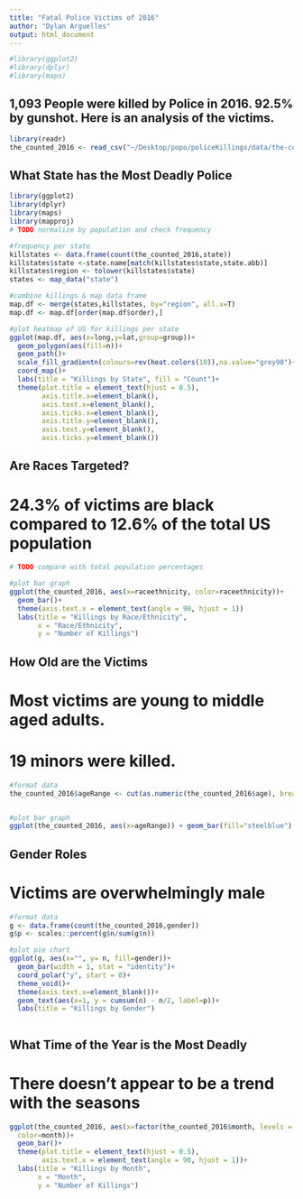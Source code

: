 ```yaml
---
title: "Fatal Police Victims of 2016"
author: "Dylan Arguelles"
output: html_document
---
```


```r
#library(ggplot2)
#library(dplyr)
#library(maps)
```
## 1,093 People were killed by Police in 2016. 92.5% by gunshot. Here is an analysis of the victims.


```r
library(readr)
the_counted_2016 <- read_csv("~/Desktop/popo/policeKillings/data/the-counted-2016.csv")

```


## What State has the Most Deadly Police

```r
library(ggplot2)
library(dplyr)
library(maps)
library(mapproj)
# TODO normalize by population and check frequency

#frequency per state
killstates <- data.frame(count(the_counted_2016,state))
killstates$state <-state.name[match(killstates$state,state.abb)]
killstates$region <- tolower(killstates$state)
states <- map_data("state")

#combine killings & map data frame
map.df <- merge(states,killstates, by="region", all.x=T)
map.df <- map.df[order(map.df$order),]

#plot heatmap of US for killings per state
ggplot(map.df, aes(x=long,y=lat,group=group))+
  geom_polygon(aes(fill=n))+
  geom_path()+ 
  scale_fill_gradientn(colours=rev(heat.colors(10)),na.value="grey90")+
  coord_map()+
  labs(title = "Killings by State", fill = "Count")+
  theme(plot.title = element_text(hjust = 0.5),
        axis.title.x=element_blank(),
        axis.text.x=element_blank(),
        axis.ticks.x=element_blank(),
        axis.title.y=element_blank(),
        axis.text.y=element_blank(),
        axis.ticks.y=element_blank())

```




## Are Races Targeted?

# 24.3% of victims are black compared to 12.6% of the total US population
```r
# TODO compare with total population percentages

#plot bar graph 
ggplot(the_counted_2016, aes(x=raceethnicity, color=raceethnicity))+
  geom_bar()+
  theme(axis.text.x = element_text(angle = 90, hjust = 1))
  labs(title = "Killings by Race/Ethnicity",
       x = "Race/Ethnicity",
       y = "Number of Killings")

```


## How Old are the Victims

# Most victims are young to middle aged adults.
# 19 minors were killed.
```r
#format data
the_counted_2016$ageRange <- cut(as.numeric(the_counted_2016$age), breaks=c(0,25,40,60,100), labels=c("<=25","26-40","41-60",">60"))


#plot bar graph
ggplot(the_counted_2016, aes(x=ageRange)) + geom_bar(fill="steelblue")


```

## Gender Roles

# Victims are overwhelmingly male
```r
#format data
g <- data.frame(count(the_counted_2016,gender))
g$p <- scales::percent(g$n/sum(g$n))

#plot pie chart
ggplot(g, aes(x="", y= n, fill=gender))+
  geom_bar(width = 1, stat = "identity")+
  coord_polar("y", start = 0)+
  theme_void()+
  theme(axis.text.x=element_blank())+
  geom_text(aes(x=1, y = cumsum(n) - n/2, label=p))+
  labs(title = "Killings by Gender")



```

## What Time of the Year is the Most Deadly

# There doesn't appear to be a trend with the seasons
```r
ggplot(the_counted_2016, aes(x=factor(the_counted_2016$month, levels = month.name), 
  color=month))+
  geom_bar()+
  theme(plot.title = element_text(hjust = 0.5),
        axis.text.x = element_text(angle = 90, hjust = 1))+
  labs(title = "Killings by Month",
       x = "Month",
       y = "Number of Killings")


```
